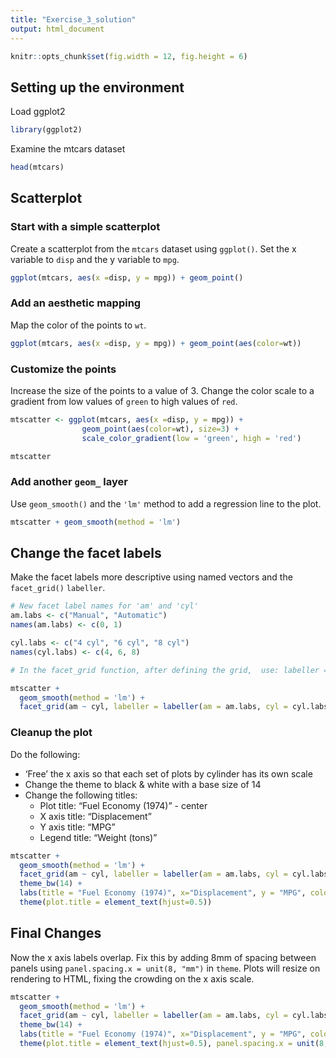 ```yaml
---
title: "Exercise_3_solution"
output: html_document
---
```


```r
knitr::opts_chunk$set(fig.width = 12, fig.height = 6)
```
## Setting up the environment

Load ggplot2
```r
library(ggplot2)
```

Examine the mtcars dataset
```r
head(mtcars)
```

## Scatterplot

### Start with a simple scatterplot


Create a scatterplot from the ```mtcars``` dataset using ```ggplot()```. Set the x variable to ```disp``` and the y variable to ```mpg```.

```r
ggplot(mtcars, aes(x =disp, y = mpg)) + geom_point()
```

### Add an aesthetic mapping

Map the color of the points to ```wt```.

```r
ggplot(mtcars, aes(x =disp, y = mpg)) + geom_point(aes(color=wt))
```


### Customize the points

Increase the size of the points to a value of 3. Change the color scale to a gradient from low values of ```green``` to high values of ```red```.

```r
mtscatter <- ggplot(mtcars, aes(x =disp, y = mpg)) +
                geom_point(aes(color=wt), size=3) +
                scale_color_gradient(low = 'green', high = 'red')

mtscatter
```


### Add another ```geom_``` layer

Use ```geom_smooth()``` and the ```'lm'``` method to add a regression line to the plot.

```r
mtscatter + geom_smooth(method = 'lm')
```

## Change the facet labels

Make the facet labels more descriptive using named vectors and the ```facet_grid()``` ```labeller```.

```r

# New facet label names for 'am' and 'cyl'
am.labs <- c("Manual", "Automatic")
names(am.labs) <- c(0, 1)

cyl.labs <- c("4 cyl", "6 cyl", "8 cyl")
names(cyl.labs) <- c(4, 6, 8)

# In the facet_grid function, after defining the grid,  use: labeller = labeller(am = am.labs, cyl = cyl.labs)

mtscatter + 
  geom_smooth(method = 'lm') + 
  facet_grid(am ~ cyl, labeller = labeller(am = am.labs, cyl = cyl.labs))
```

### Cleanup the plot

Do the following:

* 'Free' the x axis so that each set of plots by cylinder has its own scale
* Change the theme to black & white with a base size of 14
* Change the following titles:
  + Plot title: "Fuel Economy (1974)" - center
  + X axis title: "Displacement"
  + Y axis title: "MPG"
  + Legend title: "Weight (tons)"

```r
mtscatter +
  geom_smooth(method = 'lm') +
  facet_grid(am ~ cyl, labeller = labeller(am = am.labs, cyl = cyl.labs), scales = "free_x") +
  theme_bw(14) +
  labs(title = "Fuel Economy (1974)", x="Displacement", y = "MPG", color= "Weight (tons)") +
  theme(plot.title = element_text(hjust=0.5))
```


## Final Changes

Now the x axis labels overlap. Fix this by adding 8mm of spacing between panels using ```panel.spacing.x = unit(8, "mm")``` in ```theme```. Plots will resize on rendering to HTML, fixing the crowding on the x axis scale.

```r

mtscatter +
  geom_smooth(method = 'lm') +
  facet_grid(am ~ cyl, labeller = labeller(am = am.labs, cyl = cyl.labs), scales = "free_x") +
  theme_bw(14) +
  labs(title = "Fuel Economy (1974)", x="Displacement", y = "MPG", color= "Weight (tons)") +
  theme(plot.title = element_text(hjust=0.5), panel.spacing.x = unit(8, "mm")) 
```

